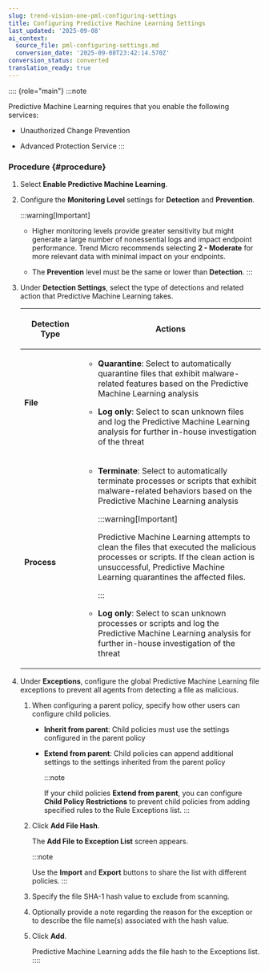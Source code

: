 ```yaml
---
slug: trend-vision-one-pml-configuring-settings
title: Configuring Predictive Machine Learning Settings
last_updated: '2025-09-08'
ai_context:
  source_file: pml-configuring-settings.md
  conversion_date: '2025-09-08T23:42:14.570Z'
conversion_status: converted
translation_ready: true
---
```


:::: {role="main"}
:::note

Predictive Machine Learning requires that you enable the following services:

- Unauthorized Change Prevention

- Advanced Protection Service
:::

### Procedure {#procedure}

1.  Select **Enable Predictive Machine Learning**.

2.  Configure the **Monitoring Level** settings for **Detection** and **Prevention**.

    :::warning[Important]

    - Higher monitoring levels provide greater sensitivity but might generate a large number of nonessential logs and impact endpoint performance. Trend Micro recommends selecting **2 - Moderate** for more relevant data with minimal impact on your endpoints.

    - The **Prevention** level must be the same or lower than **Detection**.
    :::

3.  Under **Detection Settings**, select the type of detections and related action that Predictive Machine Learning takes.

    <table>
    <colgroup>
    <col style="width: 25%" />
    <col style="width: 75%" />
    </colgroup>
    <thead>
    <tr>
    <th><p>Detection Type</p></th>
    <th><p>Actions</p></th>
    </tr>
    </thead>
    <tbody>
    <tr>
    <td><p><strong>File</strong></p></td>
    <td><ul>
    <li><p><strong>Quarantine</strong>: Select to automatically quarantine files that exhibit malware-related features based on the Predictive Machine Learning analysis</p></li>
    <li><p><strong>Log only</strong>: Select to scan unknown files and log the Predictive Machine Learning analysis for further in-house investigation of the threat</p></li>
    </ul></td>
    </tr>
    <tr>
    <td><p><strong>Process</strong></p></td>
    <td><ul>
    <li><p><strong>Terminate</strong>: Select to automatically terminate processes or scripts that exhibit malware-related behaviors based on the Predictive Machine Learning analysis</p>
    

    :::warning[Important]
    
    <p>Predictive Machine Learning attempts to clean the files that executed the malicious processes or scripts. If the clean action is unsuccessful, Predictive Machine Learning quarantines the affected files.</p>
    

    :::

    </li>
    <li><p><strong>Log only</strong>: Select to scan unknown processes or scripts and log the Predictive Machine Learning analysis for further in-house investigation of the threat</p></li>
    </ul></td>
    </tr>
    </tbody>
    </table>

4.  Under **Exceptions**, configure the global Predictive Machine Learning file exceptions to prevent all agents from detecting a file as malicious.

    1.  When configuring a parent policy, specify how other users can configure child policies.

        - **Inherit from parent**: Child policies must use the settings configured in the parent policy

        - **Extend from parent**: Child policies can append additional settings to the settings inherited from the parent policy

          :::note

          If your child policies **Extend from parent**, you can configure **Child Policy Restrictions** to prevent child policies from adding specified rules to the Rule Exceptions list.
          :::

    2.  Click **Add File Hash**.

        The **Add File to Exception List** screen appears.

        :::note

        Use the **Import** and **Export** buttons to share the list with different policies.
        :::

    3.  Specify the file SHA-1 hash value to exclude from scanning.

    4.  Optionally provide a note regarding the reason for the exception or to describe the file name(s) associated with the hash value.

    5.  Click **Add**.

        Predictive Machine Learning adds the file hash to the Exceptions list.
::::
